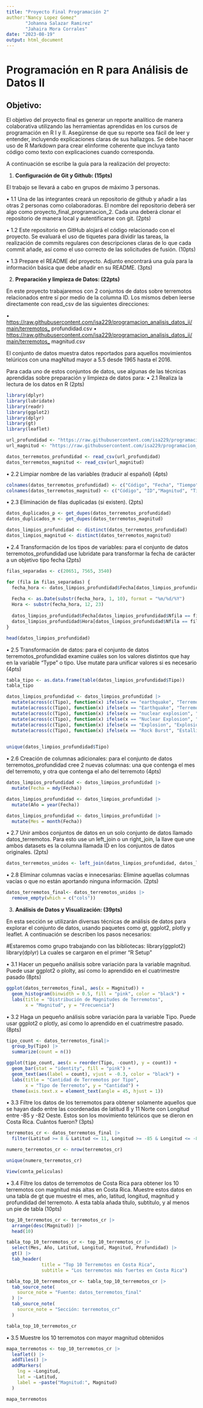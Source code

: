 ```yaml
---
title: "Proyecto Final Programación 2"
author:"Nancy Lopez Gomez"
       "Johanna Salazar Ramirez"
       "Jahaira Mora Corrales"
date: "2023-08-19"
output: html_document
---
```


# Programación en R para Análisis de Datos II

## Objetivo:

El objetivo del proyecto final es generar un reporte analítico de manera colaborativa utilizando las herramientas aprendidas en los cursos de programación en R I y II. Asegúrense de que su reporte sea fácil de leer y entender, incluyendo explicaciones claras de sus hallazgos. Se debe hacer uso de R Markdown para crear elinforme coherente que incluya tanto código como texto con explicaciones cuando corresponda.

A continuación se escribe la guía para la realización del proyecto:

1.  **Configuración de Git y Github: (15pts)**

El trabajo se llevará a cabo en grupos de máximo 3 personas.

• 1.1 Una de las integrantes creará un repositorio de github y añadir a las otras 2 personas como colaboradoras. El nombre del repositorio deberá ser algo como proyecto_final_programacion_2. Cada una deberá clonar el repositorio de manera local y autentificarse con git. (2pts)

• 1.2 Este repositorio en GitHub alojará el código relacionado con el proyecto. Se evaluará el uso de tiquetes para dividir las tareas, la realización de commits regulares con descripciones claras de lo que cada commit añade, así como el uso correcto de las solicitudes de fusión. (10pts)

• 1.3 Prepare el README del proyecto. Adjunto encontrará una guía para la información básica que debe añadir en su README. (3pts)

2.  **Preparación y limpieza de Datos: (22pts)**

En este proyecto trabajaremos con 2 conjuntos de datos sobre terremotos relacionados entre sí por medio de la columna ID. Los mismos deben leerse directamente con read_csv de las siguientes direcciones:

• <https://raw.githubusercontent.com/isa229/programacion_analisis_datos_ii/main/terremotos_> profundidad.csv • <https://raw.githubusercontent.com/isa229/programacion_analisis_datos_ii/main/terremotos_> magnitud.csv

El conjunto de datos muestra datos reportados para aquellos movimientos telúricos con una magNitud mayor a 5.5 desde 1965 hasta el 2016.

Para cada uno de estos conjuntos de datos, use algunas de las técnicas aprendidas sobre preparación y limpieza de datos para: • 2.1 Realiza la lectura de los datos en R (2pts)

```r
library(dplyr)
library(lubridate)
library(readr)
library(ggplot2)
library(dplyr)
library(gt)
library(leaflet)
```

```r
url_profundidad <- "https://raw.githubusercontent.com/isa229/programacion_analisis_datos_ii/main/terremotos_profundidad.csv"
url_magnitud <- "https://raw.githubusercontent.com/isa229/programacion_analisis_datos_ii/main/terremotos_magnitud.csv"

datos_terremotos_profundidad <- read_csv(url_profundidad)
datos_terremotos_magnitud <- read_csv(url_magnitud)
```

• 2.2 Limpiar nombre de las variables (traducir al español) (4pts)

```r
colnames(datos_terremotos_profundidad) <- c("Código", "Fecha", "Tiempo", "Latitud", "Longitud", "Tipo", "Profundidad", "Error de Profundidad", "ID")
colnames(datos_terremotos_magnitud) <- c("Código", "ID","Magnitud", "Tipo de Magnitud")
```

• 2.3 Eliminación de filas duplicadas (si existen). (2pts)

```r
datos_duplicados_p <- get_dupes(datos_terremotos_profundidad)
datos_duplicados_m <- get_dupes(datos_terremotos_magnitud)
```

```r
datos_limpios_profundidad <- distinct(datos_terremotos_profundidad)
datos_limpios_magnitud <- distinct(datos_terremotos_magnitud)
```

• 2.4 Transformación de los tipos de variables: para el conjunto de datos terremotos_profundidad use lubridate para transformar la fecha de carácter a un objetivo tipo fecha (2pts)

```r
filas_separadas <- c(20651, 7565, 3540)

for (fila in filas_separadas) {
  fecha_hora <- datos_limpios_profundidad$Fecha[datos_limpios_profundidad$Nfila == fila]
  
  Fecha <- as.Date(substr(fecha_hora, 1, 10), format = "%m/%d/%Y")
  Hora <- substr(fecha_hora, 12, 23)
  
  datos_limpios_profundidad$Fecha[datos_limpios_profundidad$Nfila == fila] <- Fecha
  datos_limpios_profundidad$Hora[datos_limpios_profundidad$Nfila == fila] <- Hora
}

head(datos_limpios_profundidad)
```

• 2.5 Transformación de datos: para el conjunto de datos terremotos_profundidad examine cuáles son los valores distintos que hay en la variable "Type" o tipo. Use mutate para unificar valores si es necesario (4pts)

```r
tabla_tipo <- as.data.frame(table(datos_limpios_profundidad$Tipo))
tabla_tipo 
```

```r
datos_limpios_profundidad <- datos_limpios_profundidad |>
  mutate(across(c(Tipo), function(x) ifelse(x == "earthquake", "Terremoto", x))) |>
  mutate(across(c(Tipo), function(x) ifelse(x == "Earthquake", "Terremoto", x))) |>
  mutate(across(c(Tipo), function(x) ifelse(x == "nuclear explosion", "Explosión Nuclear", x))) |> 
  mutate(across(c(Tipo), function(x) ifelse(x == "Nuclear Explosion", "Explosión Nuclear", x))) |>
  mutate(across(c(Tipo), function(x) ifelse(x == "Explosion", "Explosión", x))) |>
  mutate(across(c(Tipo), function(x) ifelse(x == "Rock Burst", "Estallido de Roca", x)))
  
```

```r
unique(datos_limpios_profundidad$Tipo) 
```

• 2.6 Creación de columnas adicionales: para el conjunto de datos terremotos_profundidad cree 2 nuevas columnas: una que contenga el mes del terremoto, y otra que contenga el año del terremoto (4pts)

```r
datos_limpios_profundidad <- datos_limpios_profundidad |> 
  mutate(Fecha = mdy(Fecha))

datos_limpios_profundidad <- datos_limpios_profundidad |>                     
  mutate(Año = year(Fecha))

datos_limpios_profundidad <- datos_limpios_profundidad |>                              
  mutate(Mes = month(Fecha))
```

• 2.7 Unir ambos conjuntos de datos en un solo conjunto de datos llamado datos_terremotos. Para esto use un left_join o un right_join, la llave que une ambos datasets es la columna llamada ID en los conjuntos de datos originales. (2pts)

```r
datos_terremotos_unidos <- left_join(datos_limpios_profundidad, datos_limpios_magnitud, by = "ID")
```

• 2.8 Eliminar columnas vacías e innecesarias: Elimine aquellas columnas vacías o que no están aportando ninguna información. (2pts)

```r
datos_terremotos_final<- datos_terremotos_unidos |> 
  remove_empty(which = c("cols"))
```

3.  **Análisis de Datos y Visualización: (39pts)**

En esta sección se utilizarán diversas técnicas de análisis de datos para explorar el conjunto de datos, usando paquetes como gt, ggplot2, plotly y leaflet. A continuación se describen los pasos necesarios:

#Estaremos como grupo trabajando con las bibliotecas: library(ggplot2) library(dplyr) La cuales se cargaron en el primer "R Setup"

• 3.1 Hacer un pequeño análisis sobre variación para la variable magnitud. Puede usar ggplot2 o plolty, así como lo aprendido en el cuatrimestre pasado (8pts)

```r
ggplot(datos_terremotos_final, aes(x = Magnitud)) +
  geom_histogram(binwidth = 0.5, fill = "pink", color = "black") +
  labs(title = "Distribución de Magnitudes de Terremotos",
       x = "Magnitud", y = "Frecuencia")
```

• 3.2 Haga un pequeño análisis sobre variación para la variable Tipo. Puede usar ggplot2 o plotly, así como lo aprendido en el cuatrimestre pasado. (8pts)

```r
tipo_count <- datos_terremotos_final|>
  group_by(Tipo) |>
  summarize(count = n())

ggplot(tipo_count, aes(x = reorder(Tipo, -count), y = count)) +
  geom_bar(stat = "identity", fill = "pink") +
  geom_text(aes(label = count), vjust = -0.3, color = "black") +
  labs(title = "Cantidad de Terremotos por Tipo",
       x = "Tipo de Terremoto", y = "Cantidad") +
  theme(axis.text.x = element_text(angle = 45, hjust = 1))
```

• 3.3 Filtre los datos de los terremotos para obtener solamente aquellos que se hayan dado entre las coordenadas de latitud 8 y 11 Norte con Longitud entre -85 y -82 Oeste. Estos son los movimiento telúricos que se dieron en Costa Rica. Cuántos fueron? (3pts)

```r
terremotos_cr <- datos_terremotos_final |>
  filter(Latitud >= 8 & Latitud <= 11, Longitud >= -85 & Longitud <= -82)

numero_terremotos_cr <- nrow(terremotos_cr)

unique(numero_terremotos_cr)
```
```r
View(conta_peliculas)
```

• 3.4 Filtre los datos de terremotos de Costa Rica para obtener los 10 terremotos con magnitud más altas en Costa Rica. Muestre estos datos en una tabla de gt que muestre el mes, año, latitud, longitud, magnitud y profundidad del terremoto. A esta tabla añada título, subtítulo, y al menos un pie de tabla (10pts)

```r
top_10_terremotos_cr <- terremotos_cr |>
  arrange(desc(Magnitud)) |>
  head(10)

tabla_top_10_terremotos_cr <- top_10_terremotos_cr |>
  select(Mes, Año, Latitud, Longitud, Magnitud, Profundidad) |>
  gt() |>
  tab_header(
             title = "Top 10 Terremotos en Costa Rica",
             subtitle = "Los terremotos más fuertes en Costa Rica")

tabla_top_10_terremotos_cr <- tabla_top_10_terremotos_cr |> 
  tab_source_note(
    source_note = "Fuente: datos_terremotos_final"
  ) |> 
  tab_source_note(
    source_note = "Sección: terremotos_cr"
  )
```

```r
tabla_top_10_terremotos_cr
```


• 3.5 Muestre los 10 terremotos con mayor magnitud obtenidos


```r
mapa_terremotos <- top_10_terremotos_cr |>
  leaflet() |>
  addTiles() |>
  addMarkers(
    lng = ~Longitud,
    lat = ~Latitud,
    label = ~paste("Magnitud:", Magnitud)
  )

mapa_terremotos

```



